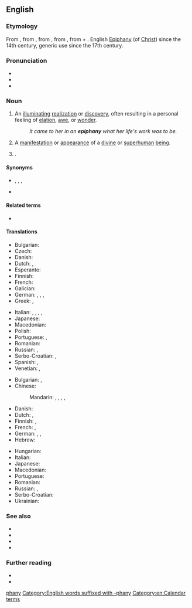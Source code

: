{{also|Epiphany}}
==English==
{{was wotd|2008|March|22}}

===Etymology===
{{PIE root|en|bʰeh₂|id=shine}}
From {{bor|en|fro|epyphanie}}, from {{der|en|LL.|epiphania}}, from {{der|en|grc|ἐπιφάνεια||manifestation, striking appearance}}, from {{m|grc|ἐπιφαίνω||I appear, display}}, from {{m|grc|ἐπί||upon}} + {{m|grc|φαίνω||I shine, appear}}. English [[Epiphany]] (of [[Christ]]) since the 14th century, generic use since the 17th century.

===Pronunciation===
* {{IPA|en|/ɪˈpɪf.ə.ni/|/ɪˈpɪf.ni/|/ɛˈpɪf.ə.ni/}}
* {{audio|en|en-us-epiphany.ogg|Audio (US)}}
* {{audio|en|en-au-epiphany.ogg|Audio (AU)}}

===Noun===
{{en-noun}}

# An [[illuminating]] [[realization]] or [[discovery]], often resulting in a personal feeling of [[elation]], [[awe]], or [[wonder]].
#: ''It came to her in an '''epiphany''' what her life's work was to be.''
# A [[manifestation]] or [[appearance]] of a [[divine]] or [[superhuman]] [[being]].
# {{lb|en|Christianity}} {{alt case|en|Epiphany}}.

====Synonyms====
* {{sense|illuminating realization or discovery}} {{l|en|aha moment}}, {{l|en|enlightenment}}, {{l|en|nirvana}}, {{l|en|satori}}
* {{sense|manifestation of a deity}} {{l|en|theophany}}

====Related terms====
* {{sense|Christian celebration}} {{l|en|Epiphany}}

====Translations====
{{trans-top|manifestation or appearance of a divine or superhuman being}}
* Bulgarian: {{t|bg|богоявле́ние|n}}
* Czech: {{t+|cs|zjevení|n}}
* Danish: {{t|da|åbenbaring|c}}
* Dutch: {{t+|nl|verschijning}}, {{t+|nl|openbaring}}
* Esperanto: {{t|eo|epifanio}}
* Finnish: {{t+|fi|ilmestys}}
* French: {{t+|fr|apparition|f}}
* Galician: {{t|gl|epifanía|f}}
* German: {{t+|de|Erscheinung|f}}, {{t+|de|Offenbarung|f}}, {{t+|de|Manifestation|f}}, {{t+|de|Epiphanie|f}}
* Greek: {{t+|el|επιφάνεια}}, {{t+|el|θεοφάνεια}}
{{trans-mid}}
* Italian: {{t+|it|epifania|f}}, {{t|it|Epifania|f}}, {{t+|it|ierofania|f}}, {{t+|it|apparizione|f}}, {{t+|it|befana|f}}
* Japanese: {{t|ja|エピファニー|tr=Epifanī|sc=Jpan}}
* Macedonian: {{t|mk|богојавление|n}}
* Polish: {{t|pl|olśnienie|n}}
* Portuguese: {{t+|pt|epifania|f}}, {{t+|pt|manifestação|f}}
* Romanian: {{t|ro|epifanie|n}}
* Russian: {{t+|ru|явле́ние|n}}, {{t+|ru|богоявле́ние|f}}
* Serbo-Croatian: {{t+|sh|epifànija|f}}, {{t|sh|bogojávljēnje|n}}
* Spanish: {{t+|es|epifanía|f}}, {{t+|es|manifestación|f}}
* Venetian: {{t+|vec|Pifanìa|f}}, {{t|vec|Pefanìa|f}}
{{trans-bottom}}

{{trans-top|illuminating realization or discovery}}
* Bulgarian: {{t|bg|проглеждане|n}}, {{t+|bg|прозрение|n}}
* Chinese:
*: Mandarin: {{t+|cmn|頓悟|sc=Hani}}, {{t+|cmn|顿悟|tr=dùnwù|sc=Hani}}, {{t+|cmn|洞察|tr=dòngchá|sc=Hani}}, {{t+|cmn|領悟|sc=Hani}}, {{t+|cmn|领悟|tr=lǐngwù|sc=Hani}}
* Danish: {{t|da|åbenbaring|c}}
* Dutch: {{t+|nl|epifanie}}, {{t+|nl|ingeving|n}}
* Finnish: {{t|fi|ahaa-elämys}}, {{t+|fi|valaistus}}
* French: {{t+|fr|illumination}}, {{t+|fr|révélation|f}}
* German: {{t|de|Erleuchtung|f}}, {{t|de|Heureka-Moment|m}}, {{t+|de|Aha-Erlebnis|n}}
* Hebrew: {{t+|he|הֶאָרָה|f|tr=heará}}
{{trans-mid}}
* Hungarian: {{t+|hu|felismerés}}
* Italian: {{t+|it|rivelazione|f}}
* Japanese: {{t+|ja|洞察|tr=どうさつ, dōsatsu|sc=Jpan}}
* Macedonian: {{t|mk|прогледување|n}}
* Portuguese: {{t+|pt|epifania|f}}
* Romanian: {{t|ro|epifanie|n}}
* Russian: {{t+|ru|прозре́ние|n}}, {{t+|ru|озаре́ние|n}}
* Serbo-Croatian: {{t+|sh|epifànija|f}}
* Ukrainian: {{t|uk|прозріння|n}}
{{trans-bottom}}

{{trans-see|Epiphany}}

===See also===
* {{l|en|Advent}}
* {{l|en|Christmas}}
* {{l|en|eureka}}
* {{l|en|Twelve Days of Christmas}}

===Further reading===
* {{pedia|epiphany (feeling)}}
* {{pedia|epiphany|epiphany (disambiguation)}}

[[Category:English words prefixed with epi-|phany]]
[[Category:English words suffixed with -phany]]
[[Category:en:Calendar terms]]